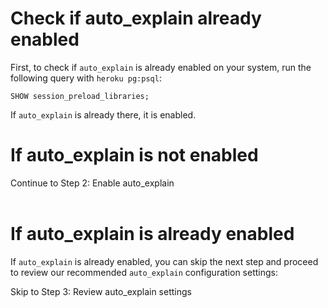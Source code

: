 # Check if auto_explain already enabled

First, to check if `auto_explain` is already enabled on your system, run the
following query with `heroku pg:psql`:

```
SHOW session_preload_libraries;
```

If `auto_explain` is already there, it is enabled.


# If auto_explain is not enabled

<Link className="btn btn-success" to="02_enable_auto_explain">
   Continue to Step 2: Enable auto_explain
</Link>
<br />
<br />


# If auto_explain is already enabled

If `auto_explain` is already enabled, you can skip the next step and proceed to
review our recommended `auto_explain` configuration settings:

<Link className="btn btn-success" to="03_review_settings">
   Skip to Step 3: Review auto_explain settings
</Link>
